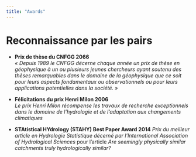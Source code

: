 ```yaml
---
title: "Awards"
---
```


# Reconnaissance par les pairs

- **Prix de thèse du CNFGG 2066**  
*« Depuis 1989 le CNFGG décerne chaque année un prix de thèse en géophysique à un ou plusieurs jeunes chercheurs ayant soutenu des thèses remarquables dans le domaine de la géophysique que ce soit pour leurs aspects fondamentaux ou observationnels ou pour leurs applications potentielles dans la société. »*


- **Félicitations du prix Henri Milon 2006**  
*Le prix Henri Milon récompense les travaux de recherche exceptionnels dans le domaine de l’hydrologie et de l’adaptation aux changements climatiques*


- **STAtistical HYdrology (STAHY) Best Paper Award 2014**
*Prix du meilleur article en Hydrologie Statistique décerné par l’International Association of Hydrological Sciences*
pour l’article *Are seemingly physically similar catchments truly hydrologically similar?*
